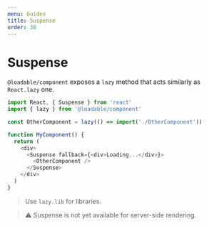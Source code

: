 ```yaml
---
menu: Guides
title: Suspense
order: 30
---
```


# Suspense

`@loadable/component` exposes a `lazy` method that acts similarly as `React.lazy` one.

```js
import React, { Suspense } from 'react'
import { lazy } from '@loadable/component'

const OtherComponent = lazy(() => import('./OtherComponent'))

function MyComponent() {
  return (
    <div>
      <Suspense fallback={<div>Loading...</div>}>
        <OtherComponent />
      </Suspense>
    </div>
  )
}
```

> Use `lazy.lib` for libraries.

> ⚠️ Suspense is not yet available for server-side rendering.
